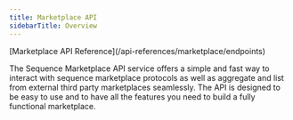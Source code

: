 ---
title: Marketplace API
sidebarTitle: Overview
---

<Info>
[Marketplace API Reference](/api-references/marketplace/endpoints)
</Info>

The Sequence Marketplace API service offers a simple and fast way to interact with sequence marketplace protocols as well as aggregate and list from external third party marketplaces seamlessly. The API is designed to be easy to use and to have all the features you need to build a fully functional marketplace.



